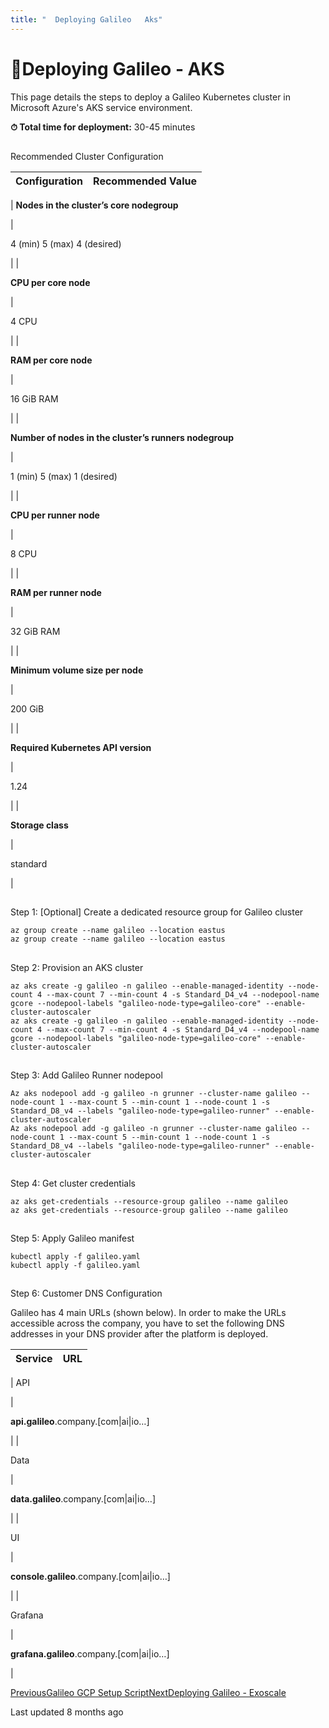 ```yaml
---
title: "  Deploying Galileo   Aks"
---
```


# 🔬Deploying Galileo - AKS

This page details the steps to deploy a Galileo Kubernetes cluster in Microsoft Azure's AKS service environment.

**⏱ Total time for deployment:** 30-45 minutes

## 

[](#recommended-cluster-configuration)

Recommended Cluster Configuration

| Configuration | Recommended Value |
| --- | --- |
| 
**Nodes in the cluster’s core nodegroup**





 | 

4 (min) 5 (max) 4 (desired)





 |
| 

**CPU per core node**





 | 

4 CPU





 |
| 

**RAM per core node**





 | 

16 GiB RAM





 |
| 

**Number of nodes in the cluster’s runners nodegroup**





 | 

1 (min) 5 (max) 1 (desired)





 |
| 

**CPU per runner node**





 | 

8 CPU





 |
| 

**RAM per runner node**





 | 

32 GiB RAM





 |
| 

**Minimum volume size per node**





 | 

200 GiB





 |
| 

**Required Kubernetes API version**





 | 

1.24





 |
| 

**Storage class**





 | 

standard





 |

## 

[](#step-1-optional-create-a-dedicated-resource-group-for-galileo-cluster)

Step 1: \[Optional\] Create a dedicated resource group for Galileo cluster

```
az group create --name galileo --location eastus
az group create --name galileo --location eastus
```

## 

[](#step-2-provision-an-aks-cluster)

Step 2: Provision an AKS cluster

```
az aks create -g galileo -n galileo --enable-managed-identity --node-count 4 --max-count 7 --min-count 4 -s Standard_D4_v4 --nodepool-name gcore --nodepool-labels "galileo-node-type=galileo-core" --enable-cluster-autoscaler
az aks create -g galileo -n galileo --enable-managed-identity --node-count 4 --max-count 7 --min-count 4 -s Standard_D4_v4 --nodepool-name gcore --nodepool-labels "galileo-node-type=galileo-core" --enable-cluster-autoscaler
```

## 

[](#step-3-add-galileo-runner-nodepool)

Step 3: Add Galileo Runner nodepool

```
Az aks nodepool add -g galileo -n grunner --cluster-name galileo --node-count 1 --max-count 5 --min-count 1 --node-count 1 -s Standard_D8_v4 --labels "galileo-node-type=galileo-runner" --enable-cluster-autoscaler
Az aks nodepool add -g galileo -n grunner --cluster-name galileo --node-count 1 --max-count 5 --min-count 1 --node-count 1 -s Standard_D8_v4 --labels "galileo-node-type=galileo-runner" --enable-cluster-autoscaler
```

## 

[](#step-4-get-cluster-credentials)

Step 4: Get cluster credentials

```
az aks get-credentials --resource-group galileo --name galileo
az aks get-credentials --resource-group galileo --name galileo
```

## 

[](#step-5-apply-galileo-manifest)

Step 5: Apply Galileo manifest

```
kubectl apply -f galileo.yaml
kubectl apply -f galileo.yaml
```

## 

[](#step-6-customer-dns-configuration)

Step 6: Customer DNS Configuration

Galileo has 4 main URLs (shown below). In order to make the URLs accessible across the company, you have to set the following DNS addresses in your DNS provider after the platform is deployed.

| Service | URL |
| --- | --- |
| 
API





 | 

**api.galileo**.company.\[com|ai|io…\]





 |
| 

Data





 | 

**data.galileo**.company.\[com|ai|io…\]





 |
| 

UI





 | 

**console.galileo**.company.\[com|ai|io…\]





 |
| 

Grafana





 | 

**grafana.galileo**.company.\[com|ai|io…\]





 |

[PreviousGalileo GCP Setup Script](/galileo/how-to-and-faq/enterprise-only/deploying-galileo-gke/galileo-gcp-setup-script)[NextDeploying Galileo - Exoscale](/galileo/how-to-and-faq/enterprise-only/deploying-galileo-exoscale)

Last updated 8 months ago